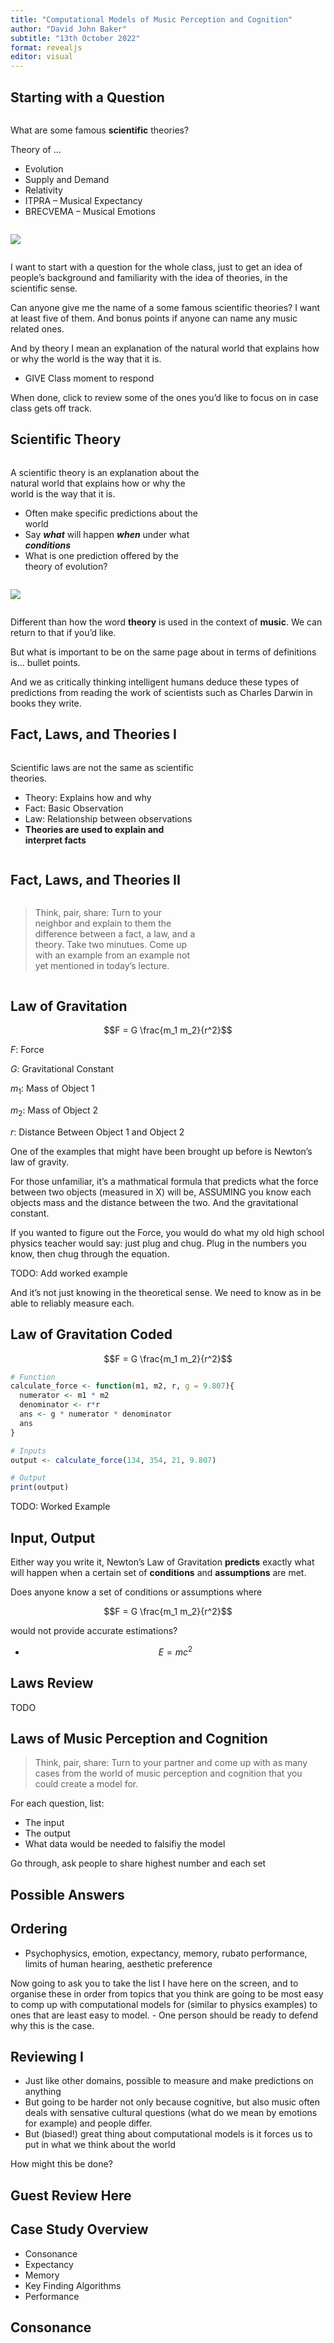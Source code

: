 ```yaml
---
title: "Computational Models of Music Perception and Cognition"
author: "David John Baker"
subtitle: "13th October 2022"
format: revealjs
editor: visual
---
```


## Starting with a Question 

::: {.incremental .column width="65%"}

What are some famous **scientific** theories? 

Theory of ...

* Evolution 
* Supply and Demand
* Relativity
* ITPRA -- Musical Expectancy
* BRECVEMA -- Musical Emotions

:::

::: {.column width="35%"}
![](img/The_Leaning_Tower_of_Pisa_SB.jpeg.jpeg){.absolute top=0 left=700}
:::

::: {.notes}
I want to start with a question for the whole class, just to get an idea of people's background and familiarity with the idea of theories, in the scientific sense. 

Can anyone give me the name of a some famous scientific theories? I want at least five of them. And bonus points if anyone can name any music related ones. 

And by theory I mean an explanation of the natural world that explains how or why the world is the way that it is. 

- GIVE Class moment to respond 

When done, click to review some of the ones you'd like to focus on in case class gets off track.

:::

## Scientific Theory 

::: {.incremental .column width="60%"}

A scientific theory is an explanation about the natural world that explains how or why the world is the way that it is.

* Often make specific predictions about the world 
* Say _**what**_ will happen _**when**_ under what _**conditions**_
* What is one prediction offered by the theory of evolution?

:::


::: {.column width="40%"}
![](img/The_Leaning_Tower_of_Pisa_SB.jpeg.jpeg){.absolute top=0 left=700}
:::


::: {.notes}
Different than how the word **theory** is used in the context of **music**.
We can return to that if you'd like. 

But what is important to be on the same page about in terms of definitions is... bullet points.

And we as critically thinking intelligent humans deduce these types of predictions from reading the work of scientists such as Charles Darwin in books they write. 

:::


## Fact, Laws, and Theories I

:::{.incremental .column width="60%"}
Scientific laws are not the same as scientific theories.

* Theory:  Explains how and why 
* Fact: Basic Observation
* Law: Relationship between observations
* **Theories are used to explain and interpret facts**
:::


## Fact, Laws, and Theories II

:::{.incremental .column width="60%"}

> Think, pair, share: Turn to your neighbor and explain to them the difference between a fact, a law, and a theory. Take two minutues. Come up with an example from an example not yet mentioned in today's lecture. 

:::

## Law of Gravitation

$$F = G \frac{m_1 m_2}{r^2}$$

$F$: Force 

$G$: Gravitational Constant

$m_1$: Mass of Object 1

$m_2$: Mass of Object 2

$r$: Distance Between Object 1 and Object 2



:::{.notes}
One of the examples that might have been brought up before is Newton's law of gravity.

For those unfamiliar, it's a mathmatical formula that predicts what the force between two objects (measured in X) will be, ASSUMING you know each objects mass and the distance between the two.
And the gravitational constant. 

If you wanted to figure out the Force, you would do what my old high school physics teacher would say: just plug and chug. Plug in the numbers you know, then chug through the equation.

TODO: Add worked example 

And it's not just knowing in the theoretical sense.
We need to know as in be able to reliably measure each.  

:::

## Law of Gravitation Coded 

$$F = G \frac{m_1 m_2}{r^2}$$

```.r
# Function 
calculate_force <- function(m1, m2, r, g = 9.807){
  numerator <- m1 * m2
  denominator <- r*r
  ans <- g * numerator * denominator 
  ans
}

# Inputs
output <- calculate_force(134, 354, 21, 9.807)

# Output
print(output)
```

:::{.notes}
TODO: Worked Example

:::

## Input, Output

Either way you write it, Newton's Law of Gravitation **predicts** exactly what will happen when a certain set of **conditions** and **assumptions** are met. 

Does anyone know a set of conditions or assumptions where

$$F = G \frac{m_1 m_2}{r^2}$$

would not provide accurate estimations? 

- $$E = mc^2$$

## Laws Review

TODO

## Laws of Music Perception and Cognition

> Think, pair, share: Turn to your partner and come up with as many cases from the world of music perception and cognition that you could create a model for. 

For each question, list:

* The input 
* The output
* What data would be needed to falsifiy the model 

:::{.notes}
Go through, ask people to share highest number and each set 
:::

## Possible Answers

## Ordering 

- Psychophysics, emotion, expectancy, memory, rubato performance, limits of human hearing, aesthetic preference

Now going to ask you to take the list I have here on the screen, and to organise these in order from topics that you think are going to be most easy to comp up with computational models for (similar to physics examples) to ones that are least easy to model. 
- One person should be ready to defend why this is the case. 

## Reviewing I 

- Just like other domains, possible to measure and make predictions on anything
- But going to be harder not only because cognitive, but also music often deals with sensative cultural questions (what do we mean by emotions for example) and people differ. 
- But (biased!) great thing about computational models is it forces us to put in what we think about the world

How might this be done?

## Guest Review Here 



## Case Study Overview

* Consonance 
* Expectancy 
* Memory 
* Key Finding Algorithms
* Performance 

## Consonance



